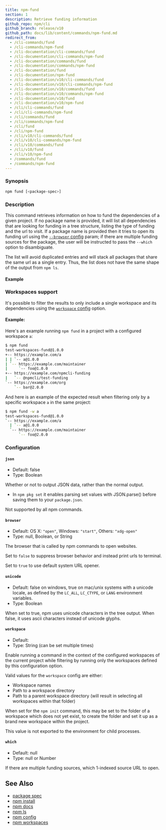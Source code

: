 ```yaml
---
title: npm-fund
section: 1
description: Retrieve funding information
github_repo: npm/cli
github_branch: release/v10
github_path: docs/lib/content/commands/npm-fund.md
redirect_from:
  - /cli-commands/fund
  - /cli-commands/npm-fund
  - /cli-documentation/cli-commands/fund
  - /cli-documentation/cli-commands/npm-fund
  - /cli-documentation/commands/fund
  - /cli-documentation/commands/npm-fund
  - /cli-documentation/fund
  - /cli-documentation/npm-fund
  - /cli-documentation/v10/cli-commands/fund
  - /cli-documentation/v10/cli-commands/npm-fund
  - /cli-documentation/v10/commands/fund
  - /cli-documentation/v10/commands/npm-fund
  - /cli-documentation/v10/fund
  - /cli-documentation/v10/npm-fund
  - /cli/cli-commands/fund
  - /cli/cli-commands/npm-fund
  - /cli/commands/fund
  - /cli/commands/npm-fund
  - /cli/fund
  - /cli/npm-fund
  - /cli/v10/cli-commands/fund
  - /cli/v10/cli-commands/npm-fund
  - /cli/v10/commands/fund
  - /cli/v10/fund
  - /cli/v10/npm-fund
  - /commands/fund
  - /commands/npm-fund
---
```


### Synopsis

```bash
npm fund [<package-spec>]
```

### Description

This command retrieves information on how to fund the dependencies of a given project. If no package name is provided, it will list all dependencies that are looking for funding in a tree structure, listing the type of funding and the url to visit. If a package name is provided then it tries to open its funding url using the [`--browser` config](/cli/v10/using-npm/config#browser) param; if there are multiple funding sources for the package, the user will be instructed to pass the `--which` option to disambiguate.

The list will avoid duplicated entries and will stack all packages that share the same url as a single entry. Thus, the list does not have the same shape of the output from `npm ls`.

#### Example

### Workspaces support

It's possible to filter the results to only include a single workspace and its dependencies using the [`workspace` config](/cli/v10/using-npm/config#workspace) option.

#### Example:

Here's an example running `npm fund` in a project with a configured workspace `a`:

```bash
$ npm fund
test-workspaces-fund@1.0.0
+-- https://example.com/a
| | `-- a@1.0.0
| `-- https://example.com/maintainer
|     `-- foo@1.0.0
+-- https://example.com/npmcli-funding
|   `-- @npmcli/test-funding
`-- https://example.com/org
    `-- bar@2.0.0
```

And here is an example of the expected result when filtering only by a specific workspace `a` in the same project:

```bash
$ npm fund -w a
test-workspaces-fund@1.0.0
`-- https://example.com/a
  | `-- a@1.0.0
  `-- https://example.com/maintainer
      `-- foo@2.0.0
```

### Configuration

#### `json`

- Default: false
- Type: Boolean

Whether or not to output JSON data, rather than the normal output.

- In `npm pkg set` it enables parsing set values with JSON.parse() before saving them to your `package.json`.

Not supported by all npm commands.

#### `browser`

- Default: OS X: `"open"`, Windows: `"start"`, Others: `"xdg-open"`
- Type: null, Boolean, or String

The browser that is called by npm commands to open websites.

Set to `false` to suppress browser behavior and instead print urls to terminal.

Set to `true` to use default system URL opener.

#### `unicode`

- Default: false on windows, true on mac/unix systems with a unicode locale, as defined by the `LC_ALL`, `LC_CTYPE`, or `LANG` environment variables.
- Type: Boolean

When set to true, npm uses unicode characters in the tree output. When false, it uses ascii characters instead of unicode glyphs.

#### `workspace`

- Default:
- Type: String (can be set multiple times)

Enable running a command in the context of the configured workspaces of the current project while filtering by running only the workspaces defined by this configuration option.

Valid values for the `workspace` config are either:

- Workspace names
- Path to a workspace directory
- Path to a parent workspace directory (will result in selecting all workspaces within that folder)

When set for the `npm init` command, this may be set to the folder of a workspace which does not yet exist, to create the folder and set it up as a brand new workspace within the project.

This value is not exported to the environment for child processes.

#### `which`

- Default: null
- Type: null or Number

If there are multiple funding sources, which 1-indexed source URL to open.

## See Also

- [package spec](/cli/v10/using-npm/package-spec)
- [npm install](/cli/v10/commands/npm-install)
- [npm docs](/cli/v10/commands/npm-docs)
- [npm ls](/cli/v10/commands/npm-ls)
- [npm config](/cli/v10/commands/npm-config)
- [npm workspaces](/cli/v10/using-npm/workspaces)
